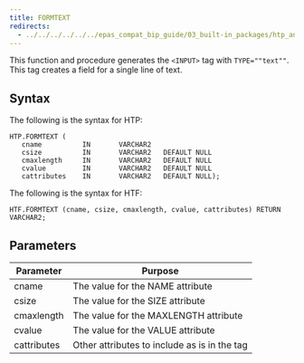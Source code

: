 ```yaml
---
title: FORMTEXT
redirects:
  - ../../../../../../epas_compat_bip_guide/03_built-in_packages/htp_and_htf/formtext #generated for docs/epas/reorg-role-use-case-mode
---
```


This function and procedure generates the `<INPUT>` tag with `TYPE=""text""`. This tag creates a field for a single line of text.

## Syntax

The following is the syntax for HTP:

```
HTP.FORMTEXT (
   cname          IN       VARCHAR2
   csize          IN       VARCHAR2   DEFAULT NULL
   cmaxlength     IN       VARCHAR2   DEFAULT NULL
   cvalue         IN       VARCHAR2   DEFAULT NULL
   cattributes    IN       VARCHAR2   DEFAULT NULL);
```

The following is the syntax for HTF:

```
HTF.FORMTEXT (cname, csize, cmaxlength, cvalue, cattributes) RETURN VARCHAR2;
```

## Parameters

| Parameter | Purpose  |
| --------- | -------- |
| cname | The value for the NAME attribute |
| csize | The value for the SIZE attribute |
| cmaxlength | The value for the MAXLENGTH attribute |
| cvalue | The value for the VALUE attribute |
| cattributes | Other attributes to include as is in the tag |
